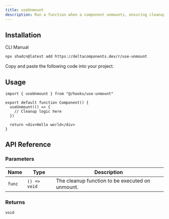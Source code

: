 ```yaml
---
title: useUnmount
description: Run a function when a component unmounts, ensuring cleanups or final actions are handled effectively.
---
```


## Installation

<Tabs defaultValue="cli">

<TabsList>
  <TabsTrigger value="cli">CLI</TabsTrigger>
  <TabsTrigger value="manual">Manual</TabsTrigger>
</TabsList>

<TabsContent value="cli">

```bash
npx shadcn@latest add https://deltacomponents.dev/r/use-unmount
```

</TabsContent>

<TabsContent value="manual">

<Steps>

<Step>Copy and paste the following code into your project.</Step>

<ComponentSource name="use-unmount" />

</Steps>

</TabsContent>

</Tabs>

## Usage

```tsx {1, 4-6}
import { useUnmount } from "@/hooks/use-unmount"

export default function Component() {
  useUnmount(() => {
    // Cleanup logic here
  })

  return <div>Hello world</div>
}
```

## API Reference

### Parameters

| Name   | Type         | Description                                     |
| ------ | ------------ | ----------------------------------------------- |
| `func` | `() => void` | The cleanup function to be executed on unmount. |

### Returns

`void`
